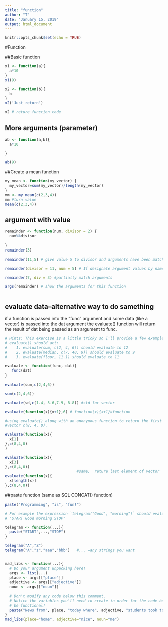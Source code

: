```yaml
---
title: "function"
author: "T"
date: "January 15, 2019"
output: html_document
---
```


```r
knitr::opts_chunk$set(echo = TRUE)
```

#Function

##Basic function
```r
x1 <- function(a){
  a*10
}
x1(9)

x2 <- function(b){
  b
}
x2('Just return')

x2 # reture function code
```

## More arguments (parameter)

```r
ab <- function(a,b){
  a*10

} 

ab(9)
```

##Create a mean function

```r

my_mean <- function(my_vector) {
  my_vector=sum(my_vector)/length(my_vector) 
}
mm <- my_mean(c(2,3,4))
mm #turn value
mean(c(2,3,4))
```
## argument with value

```r
remainder <- function(num, divisor = 2) {
  num%%divisor
   
}
remainder(3)

remainder(11,5) # give value 5 to divisor and arguments have been matched

remainder(divisor = 11, num = 5) # If designate argument values by name, the ordering of the argument will not that impoart

remainder(7, div = 3) #partially match arguments

args(remainder) # show the arguments for this function 



```
## evaluate data--alternative way to do samething 

if a function is passed into the
"func" argument and some data (like a vector) is passed into the dat argument
the evaluate() function will return the result of dat being passed as an
argument to func.\

```r


# Hints: This exercise is a little tricky so I'll provide a few example of how
# evaluate() should act:
#    1. evaluate(sum, c(2, 4, 6)) should evaluate to 12
#    2. evaluate(median, c(7, 40, 9)) should evaluate to 9
#    3. evaluate(floor, 11.1) should evaluate to 11

evaluate <- function(func, dat){
   func(dat)
}

evaluate(sum,c(2,4,6))

sum(c(2,4,6))

evaluate(sd,c(1.4, 3.6,7.9, 8.8)) #std for vector

evaluate(function(x){x+1},6) # function(x){x+1}=function

#using evaluate() along with an anonymous function to return the first element of the
#vector c(8, 4, 0).

evaluate(function(x){
  x[1]
},c(8,4,0)
)      

evaluate(function(x){
  x[3]
},c(8,4,0))
                                #same,  reture last element of vector
evaluate(function(x){
  x[length(x)]
},c(8,4,0))

```

##paste function   (same as SQL CONCAT() function)

```r
paste("Programming", "is", "fun!")

# For example the expression `telegram("Good", "morning")` should evaluate to:
# "START Good morning STOP"

telegram <- function(...){
  paste("START",...,"STOP")
}

telegram("A","Z")
telegram("A","z","aaa","bbb")   #... =any strings you want


mad_libs <- function(...){
  # Do your argument unpacking here!
  args <- list(...)
  place <- args[["place"]]
  adjective <- args[["adjective"]]
  noun <- args[["noun"]]
  
  # Don't modify any code below this comment.
  # Notice the variables you'll need to create in order for the code below to
  # be functional!
  paste("News from", place, "today where", adjective, "students took to the streets in protest of the new", noun, "being installed on campus.")
}
mad_libs(place="home", adjective="nice", noun="me")
```

